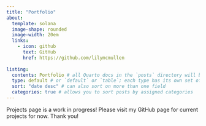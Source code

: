 ```yaml
---
title: "Portfolio"
about: 
  template: solana
  image-shape: rounded
  image-width: 20em
  links:
    - icon: github 
      text: GitHub
      href: https://github.com/lilymcmullen
      
listing: 
  contents: Portfolio # all Quarto docs in the `posts` directory will be included on your listing page
  type: default # or `default` or `table`; each type has its own set of yaml options to include
  sort: "date desc" # can also sort on more than one field
  categories: true # allows you to sort posts by assigned categories 
---
```


Projects page is a work in progress! Please visit my GitHub page for current projects for now. Thank you!